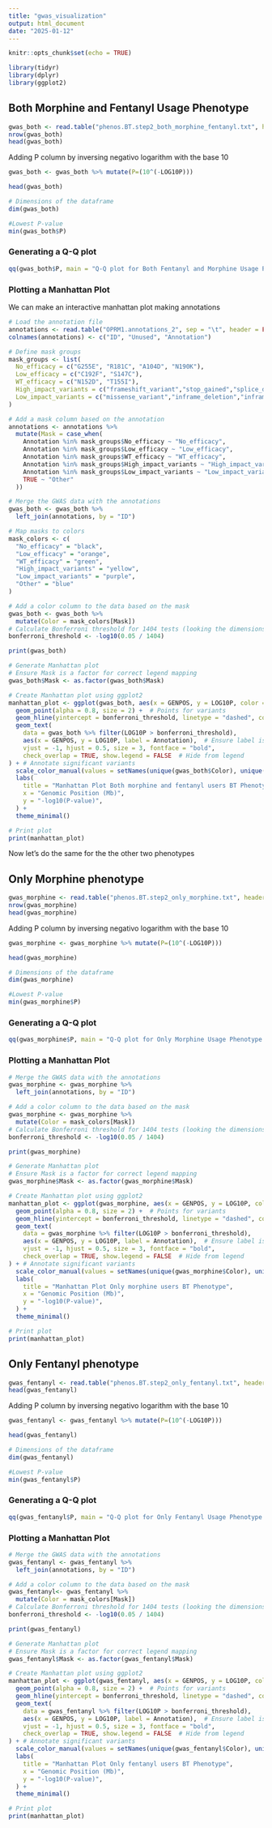 ```yaml
---
title: "gwas_visualization"
output: html_document
date: "2025-01-12"
---
```


```r
knitr::opts_chunk$set(echo = TRUE)
```

```r
library(tidyr)
library(dplyr)
library(ggplot2)
```

## Both Morphine and Fentanyl Usage Phenotype
```r
gwas_both <- read.table("phenos.BT.step2_both_morphine_fentanyl.txt", header =T, as.is = T, sep ='\t')
nrow(gwas_both)
head(gwas_both)
```

Adding P column by inversing negativo logarithm with the base 10

```r
gwas_both <- gwas_both %>% mutate(P=(10^(-LOG10P)))

head(gwas_both)
```

```r
# Dimensions of the dataframe
dim(gwas_both)
```

```r
#Lowest P-value
min(gwas_both$P)
```

### Generating a Q-Q plot

```r
qq(gwas_both$P, main = "Q-Q plot for Both Fentanyl and Morphine Usage Phenotype Genome Association")
```
### Plotting a Manhattan Plot
We can  make an interactive manhattan plot making annotations

```r
# Load the annotation file
annotations <- read.table("OPRM1.annotations_2", sep = "\t", header = FALSE, stringsAsFactors = FALSE)
colnames(annotations) <- c("ID", "Unused", "Annotation")

# Define mask groups
mask_groups <- list(
  No_efficacy = c("G255E", "R181C", "A104D", "N190K"),
  Low_efficacy = c("C192F", "S147C"),
  WT_efficacy = c("N152D", "T155I"),
  High_impact_variants = c("frameshift_variant","stop_gained","splice_donor_variant"),
  Low_impact_variants = c("missense_variant","inframe_deletion","inframe_insertion")
)

# Add a mask column based on the annotation
annotations <- annotations %>%
  mutate(Mask = case_when(
    Annotation %in% mask_groups$No_efficacy ~ "No_efficacy",
    Annotation %in% mask_groups$Low_efficacy ~ "Low_efficacy",
    Annotation %in% mask_groups$WT_efficacy ~ "WT_efficacy",
    Annotation %in% mask_groups$High_impact_variants ~ "High_impact_variants",
    Annotation %in% mask_groups$Low_impact_variants ~ "Low_impact_variants",
    TRUE ~ "Other"
  ))

# Merge the GWAS data with the annotations
gwas_both <- gwas_both %>%
  left_join(annotations, by = "ID")

# Map masks to colors
mask_colors <- c(
  "No_efficacy" = "black",
  "Low_efficacy" = "orange",
  "WT_efficacy" = "green",
  "High_impact_variants" = "yellow",
  "Low_impact_variants" = "purple",
  "Other" = "blue"
)

# Add a color column to the data based on the mask
gwas_both <- gwas_both %>%
  mutate(Color = mask_colors[Mask])
# Calculate Bonferroni threshold for 1404 tests (looking the dimensions)
bonferroni_threshold <- -log10(0.05 / 1404)

```

```r
print(gwas_both)
```

```r
# Generate Manhattan plot
# Ensure Mask is a factor for correct legend mapping
gwas_both$Mask <- as.factor(gwas_both$Mask)

# Create Manhattan plot using ggplot2
manhattan_plot <- ggplot(gwas_both, aes(x = GENPOS, y = LOG10P, color = Mask)) +
  geom_point(alpha = 0.8, size = 2) +  # Points for variants
  geom_hline(yintercept = bonferroni_threshold, linetype = "dashed", color = "red") +  # Genome-wide threshold
  geom_text(
    data = gwas_both %>% filter(LOG10P > bonferroni_threshold), 
    aes(x = GENPOS, y = LOG10P, label = Annotation),  # Ensure label is only applied here
    vjust = -1, hjust = 0.5, size = 3, fontface = "bold",
    check_overlap = TRUE, show.legend = FALSE  # Hide from legend
) + # Annotate significant variants
  scale_color_manual(values = setNames(unique(gwas_both$Color), unique(gwas_both$Mask))) +  # Map Colors to Mask
  labs(
    title = "Manhattan Plot Both morphine and fentanyl users BT Phenotype",
    x = "Genomic Position (Mb)",
    y = "-log10(P-value)",
  ) +
  theme_minimal() 

# Print plot
print(manhattan_plot)
```

Now let's do the same for the the other two phenotypes

## Only Morphine phenotype

```r
gwas_morphine <- read.table("phenos.BT.step2_only_morphine.txt", header =T, as.is = T, sep ='\t')
nrow(gwas_morphine)
head(gwas_morphine)
```

Adding P column by inversing negativo logarithm with the base 10

```r
gwas_morphine <- gwas_morphine %>% mutate(P=(10^(-LOG10P)))

head(gwas_morphine)
```

```r
# Dimensions of the dataframe
dim(gwas_morphine)
```

```r
#Lowest P-value
min(gwas_morphine$P)
```

### Generating a Q-Q plot

```r
qq(gwas_morphine$P, main = "Q-Q plot for Only Morphine Usage Phenotype Genome Association")
```
### Plotting a Manhattan Plot
```r
# Merge the GWAS data with the annotations
gwas_morphine <- gwas_morphine %>%
  left_join(annotations, by = "ID")

# Add a color column to the data based on the mask
gwas_morphine <- gwas_morphine %>%
  mutate(Color = mask_colors[Mask])
# Calculate Bonferroni threshold for 1404 tests (looking the dimensions)
bonferroni_threshold <- -log10(0.05 / 1404)
```

```r
print(gwas_morphine)
```
```r
# Generate Manhattan plot
# Ensure Mask is a factor for correct legend mapping
gwas_morphine$Mask <- as.factor(gwas_morphine$Mask)

# Create Manhattan plot using ggplot2
manhattan_plot <- ggplot(gwas_morphine, aes(x = GENPOS, y = LOG10P, color = Mask)) +
  geom_point(alpha = 0.8, size = 2) +  # Points for variants
  geom_hline(yintercept = bonferroni_threshold, linetype = "dashed", color = "red") +  # Genome-wide threshold
  geom_text(
    data = gwas_morphine %>% filter(LOG10P > bonferroni_threshold), 
    aes(x = GENPOS, y = LOG10P, label = Annotation),  # Ensure label is only applied here
    vjust = -1, hjust = 0.5, size = 3, fontface = "bold",
    check_overlap = TRUE, show.legend = FALSE  # Hide from legend
) + # Annotate significant variants
  scale_color_manual(values = setNames(unique(gwas_morphine$Color), unique(gwas_morphine$Mask))) +  # Map Colors to Mask
  labs(
    title = "Manhattan Plot Only morphine users BT Phenotype",
    x = "Genomic Position (Mb)",
    y = "-log10(P-value)",
  ) +
  theme_minimal() 

# Print plot
print(manhattan_plot)
```

## Only Fentanyl phenotype

```r
gwas_fentanyl <- read.table("phenos.BT.step2_only_fentanyl.txt", header =T, as.is = T, sep ='\t')
head(gwas_fentanyl)
```

Adding P column by inversing negativo logarithm with the base 10

```r
gwas_fentanyl <- gwas_fentanyl %>% mutate(P=(10^(-LOG10P)))

head(gwas_fentanyl)
```

```r
# Dimensions of the dataframe
dim(gwas_fentanyl)
```

```r
#Lowest P-value
min(gwas_fentanyl$P)
```

### Generating a Q-Q plot

```r
qq(gwas_fentanyl$P, main = "Q-Q plot for Only Fentanyl Usage Phenotype Genome Association")
```
### Plotting a Manhattan Plot

```r
# Merge the GWAS data with the annotations
gwas_fentanyl <- gwas_fentanyl %>%
  left_join(annotations, by = "ID")

# Add a color column to the data based on the mask
gwas_fentanyl<- gwas_fentanyl %>%
  mutate(Color = mask_colors[Mask])
# Calculate Bonferroni threshold for 1404 tests (looking the dimensions)
bonferroni_threshold <- -log10(0.05 / 1404)
```

```r
print(gwas_fentanyl)
```

```r
# Generate Manhattan plot
# Ensure Mask is a factor for correct legend mapping
gwas_fentanyl$Mask <- as.factor(gwas_fentanyl$Mask)

# Create Manhattan plot using ggplot2
manhattan_plot <- ggplot(gwas_fentanyl, aes(x = GENPOS, y = LOG10P, color = Mask)) +
  geom_point(alpha = 0.8, size = 2) +  # Points for variants
  geom_hline(yintercept = bonferroni_threshold, linetype = "dashed", color = "red") +  # Genome-wide threshold
  geom_text(
    data = gwas_fentanyl %>% filter(LOG10P > bonferroni_threshold), 
    aes(x = GENPOS, y = LOG10P, label = Annotation),  # Ensure label is only applied here
    vjust = -1, hjust = 0.5, size = 3, fontface = "bold",
    check_overlap = TRUE, show.legend = FALSE  # Hide from legend
) + # Annotate significant variants
  scale_color_manual(values = setNames(unique(gwas_fentanyl$Color), unique(gwas_fentanyl$Mask))) +  # Map Colors to Mask
  labs(
    title = "Manhattan Plot Only fentanyl users BT Phenotype",
    x = "Genomic Position (Mb)",
    y = "-log10(P-value)",
  ) +
  theme_minimal() 

# Print plot
print(manhattan_plot)
```
